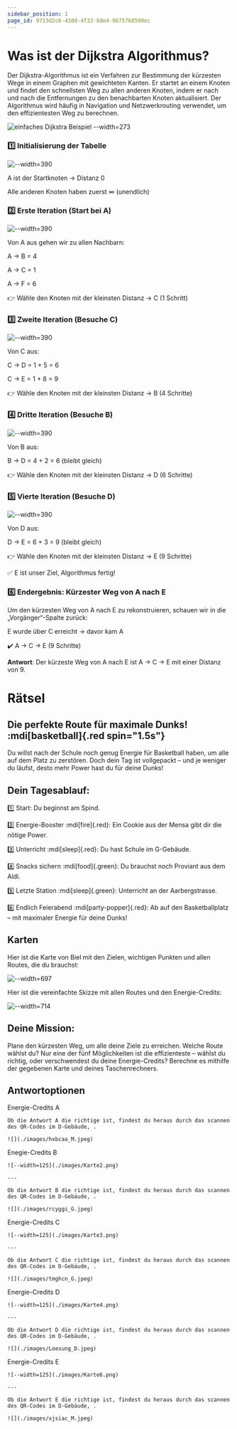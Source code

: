 ```yaml
---
sidebar_position: 1
page_id: 9713d2c6-410d-4f32-8de4-9675768599ec
---
```



# Was ist der Dijkstra Algorithmus?

Der Dijkstra-Algorithmus ist ein Verfahren zur Bestimmung der kürzesten Wege in einem Graphen mit gewichteten Kanten. Er startet an einem Knoten und findet den schnellsten Weg zu allen anderen Knoten, indem er nach und nach die Entfernungen zu den benachbarten Knoten aktualisiert. Der Algorithmus wird häufig in Navigation und Netzwerkrouting verwendet, um den effizientesten Weg zu berechnen.

![einfaches Dijkstra Beispiel --width=273](./images/photo_2025-04-01_14-38-21.jpg)

### 1️⃣ Initialisierung der Tabelle

![--width=390](./images/photo_4_2025-04-01_14-47-23.jpg)

A ist der Startknoten → Distanz 0

Alle anderen Knoten haben zuerst ∞ (unendlich)

### 2️⃣ Erste Iteration (Start bei A)

![--width=390](./images/photo_2_2025-04-01_14-47-23.jpg)

Von A aus gehen wir zu allen Nachbarn:

A → B = 4

A → C = 1

A → F = 6

👉 Wähle den Knoten mit der kleinsten Distanz → C (1 Schritt)

### 3️⃣ Zweite Iteration (Besuche C)

![--width=390](./images/photo_5_2025-04-01_14-47-23.jpg)

Von C aus:

C → D = 1 + 5 = 6

C → E = 1 + 8 = 9

👉 Wähle den Knoten mit der kleinsten Distanz → B (4 Schritte)

### 4️⃣ Dritte Iteration (Besuche B)

![--width=390](./images/photo_1_2025-04-01_14-47-23.jpg)

Von B aus:

B → D = 4 + 2 = 6 (bleibt gleich)

👉 Wähle den Knoten mit der kleinsten Distanz → D (6 Schritte)

### 5️⃣ Vierte Iteration (Besuche D)

![--width=390](./images/photo_5_2025-04-01_14-47-23.jpg)

Von D aus:

D → E = 6 + 3 = 9 (bleibt gleich)

👉 Wähle den Knoten mit der kleinsten Distanz → E (9 Schritte)

✅ E ist unser Ziel, Algorithmus fertig!

### 6️⃣ Endergebnis: Kürzester Weg von A nach E

Um den kürzesten Weg von A nach E zu rekonstruieren, schauen wir in die „Vorgänger“-Spalte zurück:

&#x20;E wurde über C erreicht → davor kam A

✔️ A → C → E (9 Schritte)

**Antwort**: Der kürzeste Weg von A nach E ist A → C → E mit einer Distanz von 9.

# Rätsel

## **Die perfekte Route für maximale Dunks!** :mdi[basketball]{.red spin="1.5s"}

Du willst nach der Schule noch genug Energie für Basketball haben, um alle auf dem Platz zu zerstören. Doch dein Tag ist vollgepackt – und je weniger du läufst, desto mehr Power hast du für deine Dunks!

## **Dein Tagesablauf:**

1️⃣ Start: Du beginnst am Spind.

2️⃣ Energie-Booster :mdi[fire]{.red}: Ein Cookie aus der Mensa gibt dir die nötige Power.

3️⃣ Unterricht :mdi[sleep]{.red}: Du hast Schule im G-Gebäude.

4️⃣ Snacks sichern :mdi[food]{.green}: Du brauchst noch Proviant aus dem Aldi.

5️⃣ Letzte Station :mdi[sleep]{.green}: Unterricht an der Aarbergstrasse.

6️⃣ Endlich Feierabend :mdi[party-popper]{.red}: Ab auf den Basketballplatz – mit maximaler Energie für deine Dunks!

## Karten

Hier ist die Karte von Biel mit den Zielen, wichtigen Punkten und allen Routes, die du brauchst:

![--width=697](./images/photo_2025-04-02_10-07-39.jpg)

Hier ist die vereinfachte Skizze mit allen Routes und den Energie-Credits:

![--width=714](./images/photo_2025-04-02_09-58-04.jpg)

## **Deine Mission**:&#x20;

Plane den kürzesten Weg, um alle deine Ziele zu erreichen. Welche Route wählst du? Nur eine der fünf Möglichkeiten ist die effizienteste – wählst du richtig, oder verschwendest du deine Energie-Credits? Berechne es mithilfe der gegebenen Karte und deines Taschenrechners.

## Antwortoptionen

<AdventureOptions>
  <AdventureOption label="A" nextGuessIn={2}>
    Energie-Credits A

    Ob die Antwort A die richtige ist, findest du heraus durch das scannen des QR-Codes im D-Gebäude, .

    ![](./images/hxbcaa_M.jpeg)
  </AdventureOption>

  <AdventureOption label="B" nextGuessIn={2}>
    Enegie-Credits B

    ![--width=125](./images/Karte2.png)

    ---

    Ob die Antwort B die richtige ist, findest du heraus durch das scannen des QR-Codes im D-Gebäude, .

    ![](./images/rcyggi_G.jpeg)
  </AdventureOption>

  <AdventureOption label="C" nextGuessIn={3}>
    Energie-Credits C

    ![--width=125](./images/Karte3.png)

    ---

    Ob die Antwort C die richtige ist, findest du heraus durch das scannen des QR-Codes im D-Gebäude, .

    ![](./images/tmghcn_G.jpeg)
  </AdventureOption>

  <AdventureOption label="D" nextGuessIn={4}>
    Energie-Credits D

    ![--width=125](./images/Karte4.png)

    ---

    Ob die Antwort D die richtige ist, findest du heraus durch das scannen des QR-Codes im D-Gebäude, .

    ![](./images/Loesung_D.jpeg)
  </AdventureOption>

  <AdventureOption label="E" nextGuessIn={5}>
    Energie-Credits E

    ![--width=125](./images/Karte6.png)

    ---

    Ob die Antwort E die richtige ist, findest du heraus durch das scannen des QR-Codes im D-Gebäude, .

    ![](./images/xjsiac_M.jpeg)
  </AdventureOption>
</AdventureOptions>
